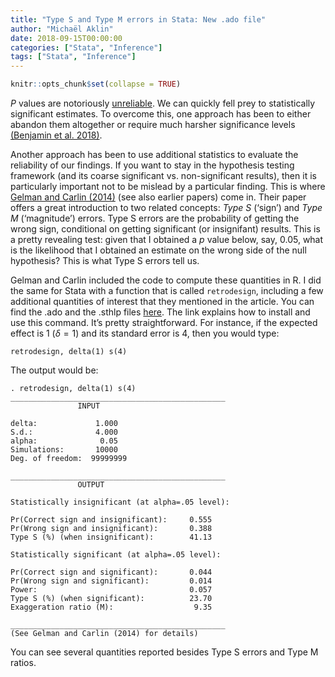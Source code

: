 ```yaml
---
title: "Type S and Type M errors in Stata: New .ado file"
author: "Michaël Aklin"
date: 2018-09-15T00:00:00
categories: ["Stata", "Inference"]
tags: ["Stata", "Inference"]
---
```


```r
knitr::opts_chunk$set(collapse = TRUE)
```

_P_ values are notoriously [unreliable](https://www.nature.com/news/scientific-method-statistical-errors-1.14700). We can quickly fell prey to statistically significant estimates. To overcome this, one approach has been to either abandon them altogether or require much harsher significance levels [(Benjamin et al. 2018)](https://www.nature.com/articles/s41562-017-0189-z). 

Another approach has been to use additional statistics to evaluate the reliability of our findings. If you want to stay in the hypothesis testing framework (and its coarse significant vs. non-significant results), then it is particularly important not to be mislead by a particular finding. This is where [Gelman and Carlin (2014)](http://journals.sagepub.com/doi/pdf/10.1177/1745691614551642) (see also earlier papers) come in. Their paper offers a great introduction to two related concepts: _Type S_ ('sign') and _Type M_ ('magnitude') errors.  Type S errors are the probability of getting the wrong sign, conditional on getting significant (or insignifant) results. This is a pretty revealing test: given that I obtained a _p_ value below, say, 0.05, what is the likelihood that I obtained an estimate on the wrong side of the null hypothesis? This is what Type S errors tell us.

Gelman and Carlin included the code to compute these quantities in R. I did the same for Stata with a function that is called ```retrodesign```, including a few additional quantities of interest that they mentioned in the article. You can find the .ado and the .sthlp files [here](https://github.com/michaelaklin/retrodesign). The link explains how to install and use this command. It's pretty straightforward. For instance, if the expected effect is 1 ($\delta=1$) and its standard error is 4, then you would type:

```
retrodesign, delta(1) s(4)
```

The output would be:
```
. retrodesign, delta(1) s(4)
________________________________________________
               INPUT

delta:             1.000
S.d.:              4.000
alpha:              0.05
Simulations:       10000
Deg. of freedom:  99999999

________________________________________________
               OUTPUT

Statistically insignificant (at alpha=.05 level):

Pr(Correct sign and insignificant):     0.555
Pr(Wrong sign and insignificant):       0.388
Type S (%) (when insignificant):        41.13

Statistically significant (at alpha=.05 level):

Pr(Correct sign and significant):       0.044
Pr(Wrong sign and significant):         0.014
Power:                                  0.057
Type S (%) (when significant):          23.70
Exaggeration ratio (M):                  9.35

________________________________________________
(See Gelman and Carlin (2014) for details)
```

You can see several quantities reported besides Type S errors and Type M ratios.